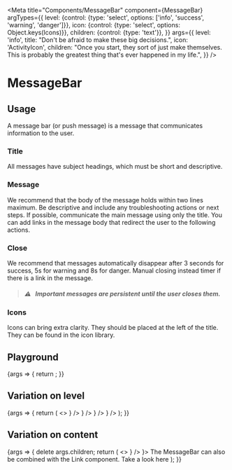 
<Meta
  title="Components/MessageBar"
  component={MessageBar}
  argTypes={{
    level: {control: {type: 'select', options: ['info', 'success', 'warning', 'danger']}},
    icon: {control: {type: 'select', options: Object.keys(Icons)}},
    children: {control: {type: 'text'}},
  }}
  args={{
    level: 'info',
    title: "Don't be afraid to make these big decisions.",
    icon: 'ActivityIcon',
    children:
      "Once you start, they sort of just make themselves. This is probably the greatest thing that's ever happened in my life.",
  }}
/>

# MessageBar

## Usage

A message bar (or push message) is a message that communicates information to the user.

### Title

All messages have subject headings, which must be short and descriptive.

### Message

We recommend that the body of the message holds within two lines maximum. Be descriptive and include any troubleshooting actions or next steps. If possible, communicate the main message using only the title. You can add links in the message body that redirect the user to the following actions.

### Close

We recommend that messages automatically disappear after 3 seconds for success, 5s for warning and 8s for danger.
Manual closing instead timer if there is a link in the message.

> ##### ⚠️ &nbsp; Important messages are persistent until the user closes them.

### Icons

Icons can bring extra clarity. They should be placed at the left of the title. They can be found in the <LinkTo kind="Guidelines/Iconography" story="Standard">icon library</LinkTo>.

## Playground

<Canvas>
  <Story name="Standard">
    {args => {
      return <MessageBar {...args} icon={React.createElement(Icons[args.icon])} />;
    }}
  </Story>
</Canvas>

<ArgsTable story="Standard" />

## Variation on level

<Canvas>
  <Story name="Level">
    {args => {
      return (
        <>
          <MessageBar {...args} title="Info" level="info" icon={<Icons.InfoRoundIcon />} />
          <MessageBar {...args} title="Success" level="success" icon={<Icons.GiftIcon />} />
          <MessageBar {...args} title="Warning" level="warning" icon={<Icons.HelpIcon />} />
          <MessageBar {...args} title="Danger" level="danger" icon={<Icons.DangerIcon />} />
        </>
      );
    }}
  </Story>
</Canvas>

## Variation on content

<Canvas>
  <Story name="Content">
    {args => {
      delete args.children;
      return (
        <>
          <MessageBar {...args} level="success" title="This one has a title only" icon={<Icons.TagIcon />} />
          <MessageBar {...args} title="This one has a Link" icon={<Icons.LinkIcon />}>
            The MessageBar can also be combined with the Link component. <Link>Take a look here</Link>
          </MessageBar>
        </>
      );
    }}
  </Story>
</Canvas>
